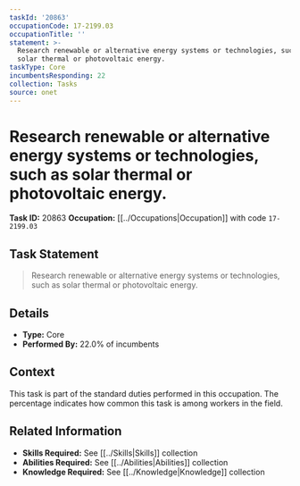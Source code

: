 ```yaml
---
taskId: '20863'
occupationCode: 17-2199.03
occupationTitle: ''
statement: >-
  Research renewable or alternative energy systems or technologies, such as
  solar thermal or photovoltaic energy.
taskType: Core
incumbentsResponding: 22
collection: Tasks
source: onet
---
```

# Research renewable or alternative energy systems or technologies, such as solar thermal or photovoltaic energy.

**Task ID:** 20863
**Occupation:** [[../Occupations|Occupation]] with code `17-2199.03`

## Task Statement

> Research renewable or alternative energy systems or technologies, such as solar thermal or photovoltaic energy.

## Details

- **Type:** Core
- **Performed By:** 22.0% of incumbents

## Context

This task is part of the standard duties performed in this occupation. The percentage indicates how common this task is among workers in the field.

## Related Information

- **Skills Required:** See [[../Skills|Skills]] collection
- **Abilities Required:** See [[../Abilities|Abilities]] collection
- **Knowledge Required:** See [[../Knowledge|Knowledge]] collection
